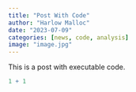 ```yaml
---
title: "Post With Code"
author: "Harlow Malloc"
date: "2023-07-09"
categories: [news, code, analysis]
image: "image.jpg"
---
```


This is a post with executable code.

```r
1 + 1
```
